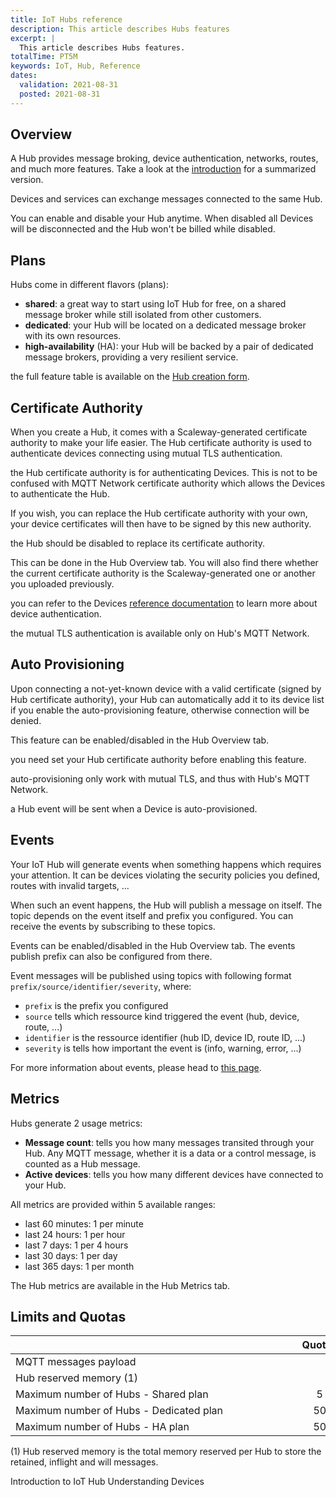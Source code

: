 ```yaml
---
title: IoT Hubs reference
description: This article describes Hubs features
excerpt: |
  This article describes Hubs features.
totalTime: PT5M
keywords: IoT, Hub, Reference
dates:
  validation: 2021-08-31
  posted: 2021-08-31
---
```

## Overview

A Hub provides message broking, device authentication, networks, routes, and much more features. Take a look at the [introduction](/iot/iot-hub/introduction/) for a summarized version.

Devices and services can exchange messages connected to the same Hub.

You can enable and disable your Hub anytime. When disabled all Devices will be disconnected and the Hub won't be billed while disabled.

## Plans

Hubs come in different flavors (plans):
- **shared**: a great way to start using IoT Hub for free, on a shared message broker while still isolated from other customers.
- **dedicated**: your Hub will be located on a dedicated message broker with its own resources.
- **high-availability** (HA): your Hub will be backed by a pair of dedicated message brokers, providing a very resilient service.

<Message type="note">

the full feature table is available on the [Hub creation form](https://console.scaleway.com/iot-hub/hubs/create).

</Message>

## Certificate Authority

When you create a Hub, it comes with a Scaleway-generated certificate authority to make your life easier. The Hub certificate authority is used to authenticate devices connecting using mutual TLS authentication.

<Message type="note">

the Hub certificate authority is for authenticating Devices. This is not to be confused with MQTT Network certificate authority which allows the Devices to authenticate the Hub.

</Message>

If you wish, you can replace the Hub certificate authority with your own, your device certificates will then have to be signed by this new authority.

<Message type="note">

the Hub should be disabled to replace its certificate authority.

</Message>

This can be done in the Hub Overview tab. You will also find there whether the current certificate authority is the Scaleway-generated one or another you uploaded previously.

<Message type="note">

you can refer to the Devices [reference documentation](/iot/iot-hub/reference-content/devices/) to learn more about device authentication.

</Message>

<Message type="requirement">

the mutual TLS authentication is available only on Hub's MQTT Network.

</Message>

## Auto Provisioning

Upon connecting a not-yet-known device with a valid certificate (signed by Hub certificate authority), your Hub can automatically add it to its device list if you enable the auto-provisioning feature, otherwise connection will be denied.

This feature can be enabled/disabled in the Hub Overview tab.

<Message type="requirement">

you need set your Hub certificate authority before enabling this feature.

</Message>

<Message type="requirement">

auto-provisioning only work with mutual TLS, and thus with Hub's MQTT Network.

</Message>

<Message type="note">

a Hub event will be sent when a Device is auto-provisioned.

</Message>

## Events

Your IoT Hub will generate events when something happens which requires your attention. It can be devices violating the security policies you defined, routes with invalid targets, ...

When such an event happens, the Hub will publish a message on itself. The topic depends on the event itself and prefix you configured. You can receive the events by subscribing to these topics.

Events can be enabled/disabled in the Hub Overview tab. The events publish prefix can also be configured from there.

Event messages will be published using topics with following format `prefix/source/identifier/severity`, where:
- `prefix` is the prefix you configured
- `source` tells which ressource kind triggered the event (hub, device, route, ...)
- `identifier` is the ressource identifier (hub ID, device ID, route ID, ...)
- `severity` is tells how important the event is (info, warning, error, ...)

For more information about events, please head to [this page](/iot/iot-hub/how-to/understand-event-messages).

## Metrics

Hubs generate 2 usage metrics:
- **Message count**: tells you how many messages transited through your Hub. Any MQTT message, whether it is a data or a control message, is counted as a Hub message.
- **Active devices**: tells you how many different devices have connected to your Hub.

All metrics are provided within 5 available ranges:
- last 60 minutes: 1 per minute
- last 24 hours: 1 per hour
- last 7 days: 1 per 4 hours
- last 30 days: 1 per day
- last 365 days: 1 per month

The Hub metrics are available in the Hub Metrics tab.

## Limits and Quotas

| &nbsp;&nbsp;&nbsp;&nbsp;&nbsp;&nbsp;&nbsp;&nbsp;&nbsp;&nbsp;&nbsp;&nbsp;&nbsp;&nbsp;&nbsp;&nbsp;&nbsp;&nbsp;&nbsp;&nbsp;&nbsp;&nbsp;&nbsp;&nbsp;&nbsp;&nbsp;&nbsp;&nbsp;&nbsp;&nbsp;&nbsp;&nbsp;&nbsp;&nbsp;&nbsp;&nbsp;&nbsp;&nbsp;&nbsp;&nbsp;&nbsp;&nbsp;&nbsp;&nbsp;&nbsp;&nbsp;&nbsp;&nbsp;&nbsp;&nbsp;&nbsp;&nbsp;&nbsp;&nbsp;&nbsp;&nbsp;&nbsp;&nbsp;&nbsp;&nbsp;&nbsp;&nbsp;&nbsp;&nbsp;&nbsp;&nbsp;&nbsp;&nbsp;&nbsp;&nbsp;&nbsp;&nbsp;&nbsp;&nbsp;&nbsp;&nbsp;&nbsp;&nbsp;&nbsp;&nbsp;&nbsp;&nbsp;&nbsp;&nbsp;&nbsp;&nbsp;&nbsp;&nbsp;&nbsp;&nbsp;&nbsp;&nbsp;&nbsp;&nbsp;&nbsp;&nbsp;&nbsp;&nbsp;&nbsp;&nbsp;&nbsp;&nbsp;&nbsp; | Quotas | Limits |
|:----------------------------------------|:------:|:------:|
| MQTT messages payload                   |        | 4MiB   |
| Hub reserved memory (1)                 |        | 140MiB |
| Maximum number of Hubs - Shared plan    |      5 |        |
| Maximum number of Hubs - Dedicated plan |     50 |        |
| Maximum number of Hubs - HA plan        |     50 |        |

(1) Hub reserved memory is the total memory reserved per Hub to store the retained, inflight and will messages.

<Navigation title="See Also">
  <PreviousButton to="/iot/iot-hub/introduction/">Introduction to IoT Hub</PreviousButton>
  <NextButton to="/iot/iot-hub/reference-content/devices/">Understanding Devices</NextButton>
</Navigation>

